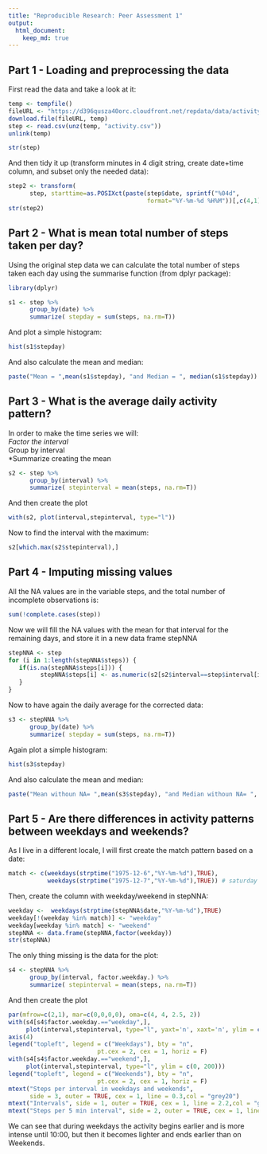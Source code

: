 ```yaml
---
title: "Reproducible Research: Peer Assessment 1"
output: 
  html_document:
    keep_md: true
---
```


## Part 1 - Loading and preprocessing the data
First read the data and take a look at it:
```r
temp <- tempfile()
fileURL <- "https://d396qusza40orc.cloudfront.net/repdata/data/activity.zip"
download.file(fileURL, temp)
step <- read.csv(unz(temp, "activity.csv"))
unlink(temp)

str(step)
```
And then tidy it up (transform minutes in 4 digit string, create date+time column, and subset only the needed data):
```r
step2 <- transform(
      step, starttime=as.POSIXct(paste(step$date, sprintf("%04d",                                                       step$interval)),
                                       format="%Y-%m-%d %H%M"))[,c(4,1)]
str(step2)
```


## Part 2 - What is mean total number of steps taken per day?

Using the original step data we can calculate the total number of steps taken each day using the summarise function (from dplyr package):
```r
library(dplyr)
```
```r
s1 <- step %>%
      group_by(date) %>%
      summarize( stepday = sum(steps, na.rm=T))
```

And plot a simple histogram:

```r
hist(s1$stepday)
```

And also calculate the mean and median:

```r
paste("Mean = ",mean(s1$stepday), "and Median = ", median(s1$stepday))
```
## Part 3 - What is the average daily activity pattern?
In order to make the time series we will:  
*Factor the interval  
*Group by interval  
*Summarize creating the mean  
```r
s2 <- step %>%
      group_by(interval) %>%
      summarize( stepinterval = mean(steps, na.rm=T))
```

And then create the plot
```r
with(s2, plot(interval,stepinterval, type="l"))
```

Now to find the interval with the maximum:
```r
s2[which.max(s2$stepinterval),]
```

## Part 4 - Imputing missing values

All the NA values are in the variable steps, and the total number of incomplete observations is:
```r
sum(!complete.cases(step))
```

Now we will fill the NA values with the mean for that interval for the remaining days, and store it in a new data frame stepNNA
```r
stepNNA <- step
for (i in 1:length(stepNNA$steps)) {
   if(is.na(stepNNA$steps[i])) {
         stepNNA$steps[i] <- as.numeric(s2[s2$interval==step$interval[i],2])
   }   
}    
```
Now to have again the daily average for the corrected data:
```r
s3 <- stepNNA %>%
      group_by(date) %>%
      summarize( stepday = sum(steps, na.rm=T))
```

Again plot a simple histogram:

```r
hist(s3$stepday)
```

And also calculate the mean and median:

```r
paste("Mean withoun NA= ",mean(s3$stepday), "and Median withoun NA= ", median(s3$stepday))
```

## Part 5 - Are there differences in activity patterns between weekdays and weekends?

As I live in a different locale, I will first create the match pattern based on a date:

```r
match <- c(weekdays(strptime("1975-12-6","%Y-%m-%d"),TRUE),
           weekdays(strptime("1975-12-7","%Y-%m-%d"),TRUE)) # saturday and sunday
```

Then, create the column with weekday/weekend in stepNNA:

```r
weekday <-  weekdays(strptime(stepNNA$date,"%Y-%m-%d"),TRUE)
weekday[!(weekday %in% match)] <- "weekday"
weekday[weekday %in% match] <- "weekend"
stepNNA <- data.frame(stepNNA,factor(weekday))
str(stepNNA)
```

The only thing missing is the data for the plot:

```r
s4 <- stepNNA %>%
      group_by(interval, factor.weekday.) %>%
      summarize( stepinterval = mean(steps, na.rm=T))
```

And then create the plot

```r
par(mfrow=c(2,1), mar=c(0,0,0,0), oma=c(4, 4, 2.5, 2))
with(s4[s4$factor.weekday.=="weekday",],
     plot(interval,stepinterval, type="l", yaxt='n', xaxt='n', ylim = c(0, 200)))
axis(4)
legend("topleft", legend = c("Weekdays"), bty = "n", 
                         pt.cex = 2, cex = 1, horiz = F)
with(s4[s4$factor.weekday.=="weekend",],
     plot(interval,stepinterval, type="l", ylim = c(0, 200)))
legend("topleft", legend = c("Weekends"), bty = "n", 
                         pt.cex = 2, cex = 1, horiz = F)
mtext("Steps per interval in weekdays and weekends",
      side = 3, outer = TRUE, cex = 1, line = 0.3,col = "grey20")
mtext("Intervals", side = 1, outer = TRUE, cex = 1, line = 2.2,col = "grey20")
mtext("Steps per 5 min interval", side = 2, outer = TRUE, cex = 1, line = 2.2,col = "grey20")

```

We can see that during weekdays the activity begins earlier and is more intense until 10:00, but then it becomes lighter and ends earlier than on Weekends.
